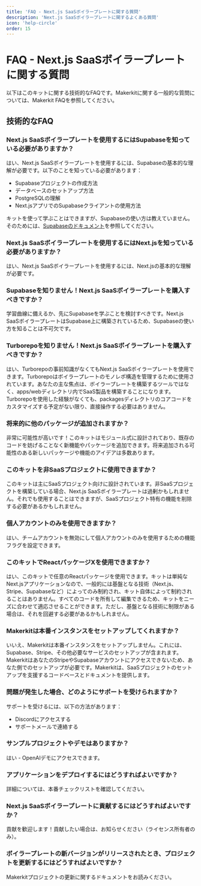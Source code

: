 ```yaml
---
title: 'FAQ - Next.js SaaSボイラープレートに関する質問'
description: 'Next.js SaaSボイラープレートに関するよくある質問'
icon: 'help-circle'
order: 15
---
```


# FAQ - Next.js SaaSボイラープレートに関する質問

以下はこのキットに関する技術的なFAQです。Makerkitに関する一般的な質問については、Makerkit FAQを参照してください。

## 技術的なFAQ

### Next.js SaaSボイラープレートを使用するにはSupabaseを知っている必要がありますか？

はい、Next.js SaaSボイラープレートを使用するには、Supabaseの基本的な理解が必要です。以下のことを知っている必要があります：

- Supabaseプロジェクトの作成方法
- データベースのセットアップ方法
- PostgreSQLの理解
- Next.jsアプリでのSupabaseクライアントの使用方法

キットを使って学ぶことはできますが、Supabaseの使い方は教えていません。そのためには、[Supabaseのドキュメント](https://supabase.com/docs)を参照してください。

### Next.js SaaSボイラープレートを使用するにはNext.jsを知っている必要がありますか？

はい、Next.js SaaSボイラープレートを使用するには、Next.jsの基本的な理解が必要です。

### Supabaseを知りません！Next.js SaaSボイラープレートを購入すべきですか？

学習曲線に備えるか、先にSupabaseを学ぶことを検討すべきです。Next.js SaaSボイラープレートはSupabase上に構築されているため、Supabaseの使い方を知ることは不可欠です。

### Turborepoを知りません！Next.js SaaSボイラープレートを購入すべきですか？

はい、Turborepoの事前知識がなくてもNext.js SaaSボイラープレートを使用できます。Turborepoはボイラープレートのモノレポ構造を管理するために使用されています。あなたの主な焦点は、ボイラープレートを構築するツールではなく、apps/webディレクトリ内でSaaS製品を構築することになります。Turborepoを使用した経験がなくても、packagesディレクトリのコアコードをカスタマイズする予定がない限り、直接操作する必要はありません。

### 将来的に他のパッケージが追加されますか？

非常に可能性が高いです！このキットはモジュール式に設計されており、既存のコードを妨げることなく新機能やパッケージを追加できます。将来追加される可能性のある新しいパッケージや機能のアイデアは多数あります。

### このキットを非SaaSプロジェクトに使用できますか？

このキットは主にSaaSプロジェクト向けに設計されています。非SaaSプロジェクトを構築している場合、Next.js SaaSボイラープレートは過剰かもしれません。それでも使用することはできますが、SaaSプロジェクト特有の機能を削除する必要があるかもしれません。

### 個人アカウントのみを使用できますか？

はい、チームアカウントを無効にして個人アカウントのみを使用するための機能フラグを設定できます。

### このキットでReactパッケージXを使用できますか？

はい、このキットで任意のReactパッケージを使用できます。キットは単純なNext.jsアプリケーションなので、一般的には基盤となる技術（Next.js、Stripe、Supabaseなど）によってのみ制約され、キット自体によって制約されることはありません。すべてのコードを所有して編集できるため、キットをニーズに合わせて適応させることができます。ただし、基盤となる技術に制限がある場合は、それを回避する必要があるかもしれません。

### Makerkitは本番インスタンスをセットアップしてくれますか？

いいえ、Makerkitは本番インスタンスをセットアップしません。これには、Supabase、Stripe、その他必要なサービスのセットアップが含まれます。MakerkitはあなたのStripeやSupabaseアカウントにアクセスできないため、あなた側でのセットアップが必要です。Makerkitは、SaaSプロジェクトのセットアップを支援するコードベースとドキュメントを提供します。

### 問題が発生した場合、どのようにサポートを受けられますか？

サポートを受けるには、以下の方法があります：

- Discordにアクセスする
- サポートメールで連絡する

### サンプルプロジェクトやデモはありますか？

はい - OpenAIデモにアクセスできます。

### アプリケーションをデプロイするにはどうすればよいですか？

詳細については、本番チェックリストを確認してください。

### Next.js SaaSボイラープレートに貢献するにはどうすればよいですか？

貢献を歓迎します！貢献したい場合は、お知らせください（ライセンス所有者のみ）。

### ボイラープレートの新バージョンがリリースされたとき、プロジェクトを更新するにはどうすればよいですか？

Makerkitプロジェクトの更新に関するドキュメントをお読みください。
